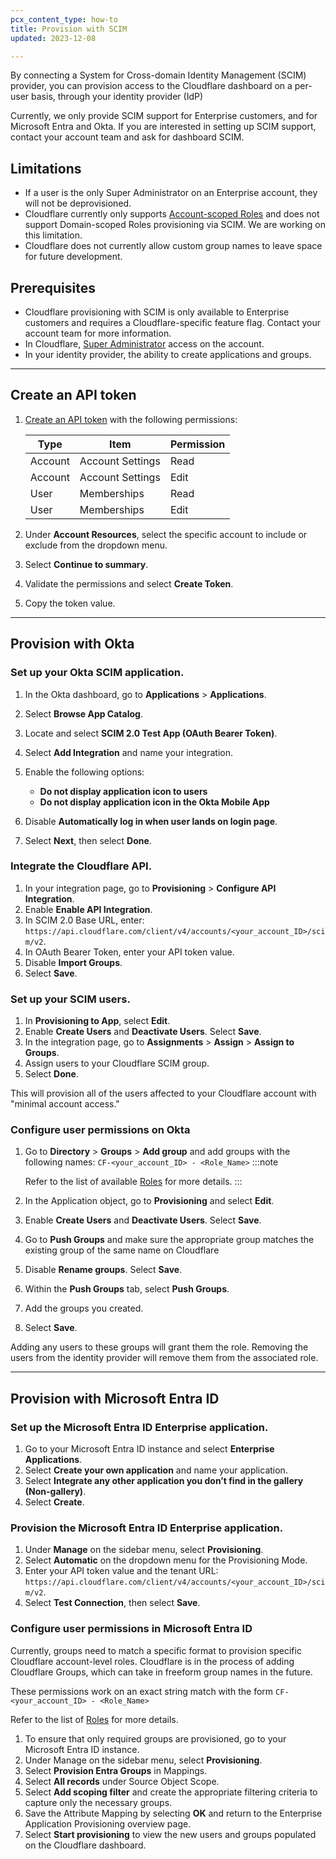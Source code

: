 ```yaml
---
pcx_content_type: how-to
title: Provision with SCIM
updated: 2023-12-08

---
```


By connecting a System for Cross-domain Identity Management (SCIM) provider, you can provision access to the Cloudflare dashboard on a per-user basis, through your identity provider (IdP)

Currently, we only provide SCIM support for Enterprise customers, and for Microsoft Entra and Okta. If you are interested in setting up SCIM support, contact your account team and ask for dashboard SCIM.

## Limitations

* If a user is the only Super Administrator on an Enterprise account, they will not be deprovisioned.
* Cloudflare currently only supports [Account-scoped Roles](/fundamentals/setup/manage-members/roles/#account-scoped-roles) and does not support Domain-scoped Roles provisioning via SCIM. We are working on this limitation.
* Cloudflare does not currently allow custom group names to leave space for future development.

## Prerequisites

* Cloudflare provisioning with SCIM is only available to Enterprise customers and requires a Cloudflare-specific feature flag. Contact your account team for more information.
* In Cloudflare, [Super Administrator](/fundamentals/setup/manage-members/roles/) access on the account.
* In your identity provider, the ability to create applications and groups.

***

## Create an API token

1. [Create an API token](/fundamentals/api/get-started/create-token/) with the following permissions:

   | Type    | Item             | Permission |
   | ------- | ---------------- | ---------- |
   | Account | Account Settings | Read       |
   | Account | Account Settings | Edit       |
   | User    | Memberships      | Read       |
   | User    | Memberships      | Edit       |

2. Under **Account Resources**, select the specific account to include or exclude from the dropdown menu.

3. Select **Continue to summary**.

4. Validate the permissions and select **Create Token**.

5. Copy the token value.

***

## Provision with Okta

### Set up your Okta SCIM application.

1. In the Okta dashboard, go to **Applications** > **Applications**.

2. Select **Browse App Catalog**.

3. Locate and select **SCIM 2.0 Test App (OAuth Bearer Token)**.

4. Select **Add Integration** and name your integration.

5. Enable the following options:

   * **Do not display application icon to users**
   * **Do not display application icon in the Okta Mobile App**

6. Disable **Automatically log in when user lands on login page**.

7. Select **Next**, then select **Done**.

### Integrate the Cloudflare API.

1. In your integration page, go to **Provisioning** > **Configure API Integration**.
2. Enable **Enable API Integration**.
3. In SCIM 2.0 Base URL, enter: `https://api.cloudflare.com/client/v4/accounts/<your_account_ID>/scim/v2`.
4. In OAuth Bearer Token, enter your API token value.
5. Disable **Import Groups**.
6. Select **Save**.

### Set up your SCIM users.

1. In **Provisioning to App**, select **Edit**.
2. Enable **Create Users** and **Deactivate Users**. Select **Save**.
3. In the integration page, go to **Assignments** > **Assign** > **Assign to Groups**.
4. Assign users to your Cloudflare SCIM group.
5. Select **Done**.

This will provision all of the users affected to your Cloudflare account with "minimal account access."

### Configure user permissions on Okta

1. Go to **Directory** > **Groups** > **Add group** and add groups with the following names:
   `CF-<your_account_ID> - <Role_Name>` 
   :::note

   Refer to the list of available [Roles](/fundamentals/setup/manage-members/roles/) for more details. 
   :::
2. In the Application object, go to **Provisioning** and select **Edit**.
3. Enable **Create Users** and **Deactivate Users**. Select **Save**.
4. Go to **Push Groups** and make sure the appropriate group matches the existing group of the same name on Cloudflare
5. Disable **Rename groups**. Select **Save**.
6. Within the **Push Groups** tab, select **Push Groups**.
7. Add the groups you created.
8. Select **Save**.

Adding any users to these groups will grant them the role. Removing the users from the identity provider will remove them from the associated role.

***

## Provision with Microsoft Entra ID

### Set up the Microsoft Entra ID Enterprise application.

1. Go to your Microsoft Entra ID instance and select **Enterprise Applications**.
2. Select **Create your own application** and name your application.
3. Select **Integrate any other application you don’t find in the gallery (Non-gallery)**.
4. Select **Create**.

### Provision the Microsoft Entra ID Enterprise application.

1. Under **Manage** on the sidebar menu, select **Provisioning**.
2. Select **Automatic** on the dropdown menu for the Provisioning Mode.
3. Enter your API token value and the tenant URL: `https://api.cloudflare.com/client/v4/accounts/<your_account_ID>/scim/v2`.
4. Select **Test Connection**, then select **Save**.

### Configure user permissions in Microsoft Entra ID

Currently, groups need to match a specific format to provision specific Cloudflare account-level roles. Cloudflare is in the process of adding Cloudflare Groups, which can take in freeform group names in the future.

These permissions work on an exact string match with the form `CF-<your_account_ID> - <Role_Name>`

Refer to the list of [Roles](/fundamentals/setup/manage-members/roles/) for more details.

1. To ensure that only required groups are provisioned, go to your Microsoft Entra ID instance.
2. Under Manage on the sidebar menu, select **Provisioning**.
3. Select **Provision Entra Groups** in Mappings.
4. Select **All records** under Source Object Scope.
5. Select **Add scoping filter** and create the appropriate filtering criteria to capture only the necessary groups.
6. Save the Attribute Mapping by selecting **OK** and return to the Enterprise Application Provisioning overview page.
7. Select **Start provisioning** to view the new users and groups populated on the Cloudflare dashboard.

